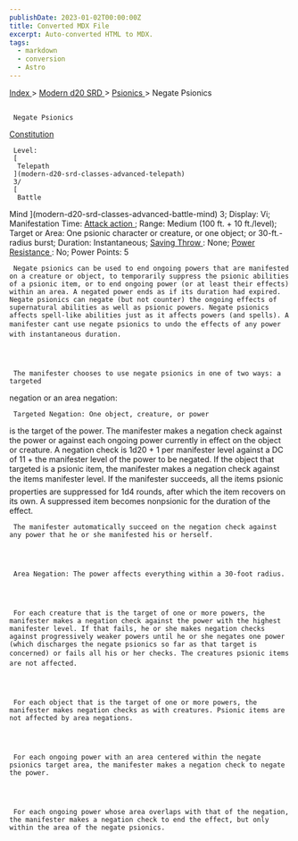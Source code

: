 ```yaml
---
publishDate: 2023-01-02T00:00:00Z
title: Converted MDX File
excerpt: Auto-converted HTML to MDX.
tags:
  - markdown
  - conversion
  - Astro
---
```


[
Index
](-index) >
[
Modern d20 SRD
](modern-d20-srd-index) >
[
Psionics
](modern-d20-srd-psionics-index) > Negate Psionics

##

     Negate Psionics

[
Constitution
](modern-d20-srd-basics-ability-scores)

     Level:
     [
      Telepath
     ](modern-d20-srd-classes-advanced-telepath)
     3/
     [
      Battle

Mind
](modern-d20-srd-classes-advanced-battle-mind)
3; Display: Vi; Manifestation Time:
[
Attack
action
](modern-d20-srd-combat-attack-actions)
; Range: Medium (100 ft. + 10 ft./level); Target or Area: One psionic character or creature, or one object; or 30-ft.-radius burst; Duration: Instantaneous;
[
Saving
Throw
](modern-d20-srd-basics-saving-throws)
: None;
[
Power
Resistance
](modern-d20-srd-special-abilities-power-resistance)
: No; Power Points: 5

     Negate psionics can be used to end ongoing powers that are manifested on a creature or object, to temporarily suppress the psionic abilities of a psionic item, or to end ongoing power (or at least their effects) within an area. A negated power ends as if its duration had expired. Negate psionics can negate (but not counter) the ongoing effects of supernatural abilities as well as psionic powers. Negate psionics affects spell-like abilities just as it affects powers (and spells). A manifester cant use negate psionics to undo the effects of any power with instantaneous duration.




     The manifester chooses to use negate psionics in one of two ways: a targeted

negation or an area negation:

     Targeted Negation: One object, creature, or power

is the target of the power. The manifester makes a negation check against the
power or against each ongoing power currently in effect on the object or creature.
A negation check is 1d20 + 1 per manifester level against a DC of 11 + the
manifester level of the power to be negated.
If the object that targeted is a psionic item, the manifester makes a negation
check against the items manifester level. If the manifester succeeds, all
the items psionic properties are suppressed for 1d4 rounds, after which the
item recovers on its own. A suppressed item becomes nonpsionic for the duration
of the effect.

     The manifester automatically succeed on the negation check against any power that he or she manifested his or herself.




     Area Negation: The power affects everything within a 30-foot radius.




     For each creature that is the target of one or more powers, the manifester makes a negation check against the power with the highest manifester level. If that fails, he or she makes negation checks against progressively weaker powers until he or she negates one power (which discharges the negate psionics so far as that target is concerned) or fails all his or her checks. The creatures psionic items are not affected.




     For each object that is the target of one or more powers, the manifester makes negation checks as with creatures. Psionic items are not affected by area negations.




     For each ongoing power with an area centered within the negate psionics target area, the manifester makes a negation check to negate the power.




     For each ongoing power whose area overlaps with that of the negation, the manifester makes a negation check to end the effect, but only within the area of the negate psionics.
